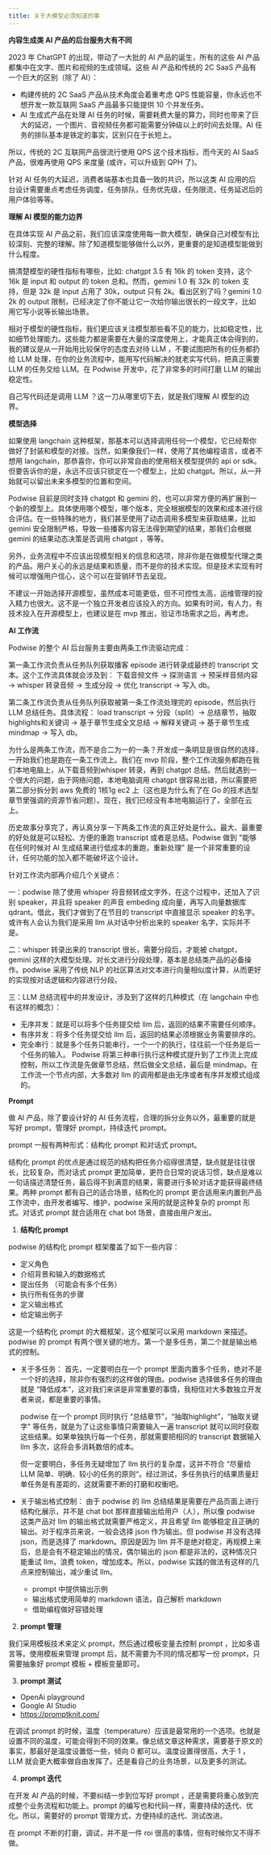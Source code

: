 ```yaml
---
title: 关于大模型必须知道的事
---
```


**内容生成类 AI 产品的后台服务大有不同**

2023 年 ChatGPT 的出现，带动了一大批的 AI 产品的诞生，所有的这些 AI 产品都集中在文字、图片和视频的生成领域。这些 AI 产品和传统的 2C SaaS 产品有一个巨大的区别（除了 AI）：

- 构建传统的 2C SaaS 产品从技术角度会着重考虑 QPS 性能容量，你永远也不想开发一款互联网 SaaS 产品最多只能提供 10 个并发任务。
- AI 生成式产品在处理 AI 任务的时候，需要耗费大量的算力，同时也带来了巨大的延迟，一个图片、音视频任务都可能需要分钟级以上的时间去处理。AI 任务的排队基本是铁定的事实，区别只在于长短上。

所以，传统的 2C 互联网产品很流行使用 QPS 这个技术指标，而今天的 AI SaaS 产品，很难再使用 QPS 来度量 (或许，可以升级到 QPH 了)。

针对 AI 任务的大延迟，消费者端基本也具备一致的共识，所以这类 AI 应用的后台设计需要重点考虑任务调度，任务排队，任务优先级，任务限流，任务延迟后的用户体验等等。

**理解 AI 模型的能力边界**

在具体实现 AI 产品之前，我们应该深度使用每一款大模型，确保自己对模型有比较深刻、完整的理解。除了知道模型能够做什么以外，更重要的是知道模型能做到什么程度。

搞清楚模型的硬性指标有哪些，比如: chatgpt 3.5 有 16k 的 token 支持，这个 16k 是 input 和 output 的 token 总和。然而，gemini 1.0 有 32k 的 token 支持，但是 32k 是 input 占用了 30k，output 只有 2k。看出区别了吗？gemini 1.0 2k 的 output 限制，已经决定了你不能让它一次给你输出很长的一段文字，比如用它写小说等长输出场景。

相对于模型的硬性指标，我们更应该关注模型那些看不见的能力，比如稳定性，比如细节处理能力。这些能力都是需要在大量的深度使用上，才能真正体会得到的，我的建议是从一开始用比较保守的态度去对待 LLM ，不要试图把所有的任务都扔给 LLM 处理，在你的业务流程中，能用写代码解决的就老实写代码，把真正需要 LLM 的任务交给 LLM。在 Podwise 开发中，花了非常多的时间打磨 LLM 的输出稳定性。

自己写代码还是调用 LLM ？这一刀从哪里切下去，就是我们理解 AI 模型的边界。

**模型选择**

如果使用 langchain 这种框架，那基本可以选择调用任何一个模型，它已经帮你做好了封装和模型的对接。当然，如果像我们一样，使用了其他编程语言，或者不想用 langchain，那恭喜你，你可以非常自由的使用相关模型提供的 api or sdk。但要告诉你的是，永远不应该只锁定在一个模型上，比如 chatgpt。所以，从一开始就可以留出未来多模型的位置和空间。

Podwise 目前是同时支持 chatgpt 和 gemini 的，也可以非常方便的再扩展到一个新的模型上。具体使用哪个模型，哪个版本，完全根据模型的效果和成本进行综合评估。在一些特殊的地方，我们甚至使用了动态调用多模型来获取结果，比如 gemini 安全限制严格，导致一些播客内容无法得到期望的结果，那我们会根据 gemini 的结果动态决策是否调用 chatgpt ，等等。

另外，业务流程中不应该出现模型相关的信息和选项，除非你是在做模型代理之类的产品。用户关心的永远是结果和质量，而不是你的技术实现。但是技术实现有时候可以增强用户信心，这个可以在营销环节去呈现。

不建议一开始选择开源模型，虽然成本可能更低，但不可控性太高，运维管理的投入精力也很大。这不是一个独立开发者应该投入的方向。如果有时间，有人力，有技术投入在开源模型上，也建议是在 mvp 推出，验证市场需求之后，再考虑。

**AI 工作流**

Podwise 的整个 AI 后台服务主要由两条工作流驱动完成：

第一条工作流负责从任务队列获取播客 episode 进行转录成最终的 transcript 文本。这个工作流具体就会涉及到： 下载音频文件 -> 探测语言 -> 预采样音频内容 -> whisper 转录音频 -> 生成分段 -> 优化 transcript -> 写入 db。

第二条工作流负责从任务队列获取被第一条工作流处理完的 episode，然后执行 LLM 总结任务。具体流程：  load transcript -> 分段（split）-> 总结章节，抽取 highlights和关键词 -> 基于章节生成全文总结 -> 解释关键词 -> 基于章节生成 mindmap -> 写入 db。

为什么是两条工作流，而不是合二为一的一条？开发成一条明显是很自然的选择，一开始我们也是跑在一条工作流上。我们在 mvp 阶段，整个工作流服务都跑在我们本地电脑上，从下载音频到whisper 转录，再到 chatgpt 总结。然后就遇到一个很大的问题，由于网络问题，本地电脑调用 chatgpt 很容易出错，所以需要把第二部分拆分到 aws 免费的 1核1g  ec2 上（这也是为什么有了在 Go 的技术选型章节里强调的资源节省问题）。现在，我们已经没有本地电脑运行了，全部在云上。

历史故事分享完了，再认真分享一下两条工作流的真正好处是什么。最大、最重要的好处就是可以轻松、方便的重跑 transcript 或者是总结。Podwise 做到 "能够在任何时候对 AI 生成结果进行低成本的重跑，重新处理" 是一个非常重要的设计，任何功能的加入都不能破坏这个设计。

针对工作流内部再介绍几个关键点：

一：podwise 除了使用 whisper 将音频转成文字外，在这个过程中，还加入了识别 speaker，并且将 speaker 的声音 embeding 成向量，再写入向量数据库 qdrant。借此，我们才做到了在节目的 transcript 中直接显示 speaker 的名字。或许有人会认为我们是采用 llm 从对话中分析出来的 speaker 名字，实际并不是。

二：whisper 转录出来的 transcript 很长，需要分段后，才能被 chatgpt，gemini 这样的大模型处理。对长文进行分段处理，基本是总结类产品的必备操作。podwise 采用了传统 NLP 的社区算法对文本进行向量相似度计算，从而更好的实现按对话逻辑和内容进行分段。

三：LLM 总结流程中的并发设计，涉及到了这样的几种模式（在 langchain 中也有这样的概念）：

- 无序并发：就是可以将多个任务提交给 llm 后，返回的结果不需要任何顺序。
- 有序并发：将多个任务提交给 llm 后，返回的结果必须根据业务需要排序的。
- 完全串行：就是多个任务只能串行，一个一个的执行，往往前一个任务是后一个任务的输入。
Podwise 将第三种串行执行这种模式提升到了工作流上完成控制，所以工作流是先做章节总结，然后做全文总结，最后是 mindmap。在工作流一个节点内部，大多数对 llm 的调用都是由无序或者有序并发模式组成的。

**Prompt**

做 AI 产品，除了要设计好的 AI 任务流程，合理的拆分业务以外，最重要的就是写好 prompt，管理好 prompt，持续迭代 prompt。

prompt 一般有两种形式：结构化 prompt 和对话式 prompt。

结构化 prompt 的优点是通过规范的结构把任务介绍得很清楚，缺点就是往往很长，比较复杂。而对话式 prompt 更加简单，更符合日常的说话习惯，缺点是难以一句话描述清楚任务，最后得不到满意的结果，需要进行多轮对话才能获得最终结果。两种 prompt 都有自己的适合场景，结构化的 prompt 更合适用来内置到产品工作流中，由开发者编写、维护，podwise 采用的就是这种复杂的 prompt 形式。对话式 prompt 就合适用在 chat bot 场景，直接由用户发出。

1. **结构化 prompt**

podwise 的结构化 prompt 框架覆盖了如下一些内容：

- 定义角色
- 介绍背景和输入的数据格式
- 提出任务 （可能会有多个任务）
- 执行所有任务的步骤
- 定义输出格式
- 给定输出例子

这是一个结构化 prompt 的大概框架，这个框架可以采用 markdown 来描述。podwise 的 prompt 有两个很关键的地方。第一个是多任务，第二个就是输出格式的控制。

- 关于多任务：
首先，一定要明白在一个 prompt 里面内置多个任务，绝对不是一个好的选择，除非你有强烈的这样做的理由。podwise 选择做多任务的理由就是 “降低成本”，这对我们来讲是非常重要的事情，我相信对大多数独立开发者来说，都是重要的事情。

    podwise 在一个 prompt 同时执行 “总结章节”，“抽取highlight”，“抽取关键字” 等任务，就是为了让这些事情只需要输入一遍 transcript 就可以同时获取这些结果。如果单独执行每一个任务，那就需要把相同的 transcript 数据输入 llm 多次，这将会多消耗数倍的成本。

    但一定要明白，多任务无疑增加了 llm 执行的复杂度，这并不符合 “尽量给 LLM 简单、明确、较小的任务的原则“。经过测试，多任务执行的结果质量赶单任务是有差距的，这就需要不断的打磨和权衡吧。

- 关于输出格式控制：
由于 podwise 的 llm 总结结果是需要在产品页面上进行结构化展示，并不是 chat bot 那样直接输出给用户（人），所以像 podwise 这类产品对 llm 的输出格式就需要严格定义，并且希望 llm 能够稳定且正确的输出。对于程序员来说，一般会选择 json 作为输出。但 podwise 并没有选择 json，而是选择了 markdown。原因是因为 llm 并不是绝对稳定，再规模上来后，总是会有不稳定输出的情况，偶尔输出的 json 都是非法的，这种情况只能重试 llm，浪费 token，增加成本。所以，podwise 实践的做法有这样的几点来控制输出，减少重试 llm。
    - prompt 中提供输出示例
    - 输出格式使用简单的 markdown 语法，自己解析 markdown
    - 借助编程做好容错处理

2. **prompt 管理**

我们采用模板技术来定义 prompt，然后通过模板变量去控制 prompt ，比如多语言等。使用模板来管理 prompt 后，就不需要为不同的情况都写一份 prompt，只需要抽象好 prompt 模板 + 模板变量即可。

3. **prompt 测试**

- OpenAi playground
- Google AI Studio
- https://promptknit.com/

在调试 prompt 的时候，温度（temperature）应该是最常用的一个选项。也就是设置不同的温度，可能会得到不同的效果。像总结文章这种需求，需要基于原文的事实，那最好是温度设置低一些，倾向 0 都可以。温度设置得很高，大于 1 ，LLM 就会更大概率做自由发挥了。还是看自己的业务场景，以及更多的测试。

4. **prompt 迭代**

在开发 AI 产品的时候，不要纠结一步到位写好 prompt ，还是需要将重心放到完成整个业务流程和功能上。prompt 的编写也和代码一样，需要持续的迭代、优化。所以，需要好的 prompt 管理方式，方便持续的迭代、测试改进。

在 prompt 不断的打磨，调试，并不是一件 roi 很高的事情，但有时候你又不得不做。
